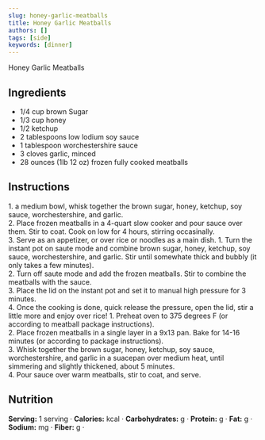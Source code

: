 ```yaml
---
slug: honey-garlic-meatballs
title: Honey Garlic Meatballs
authors: []
tags: [side]
keywords: [dinner]
---
```


Honey Garlic Meatballs
<!-- <img src="/img/chicken-and-orzo-skillet.jpg" alt="Creamy Chicken And Orzo Skillet Picture" width="800" height="670" /> -->

<!-- truncate -->

## Ingredients
- 1/4 cup brown Sugar
- 1/3 cup honey
- 1/2 ketchup
- 2 tablespoons low lodium soy sauce
- 1 tablespoon worchestershire sauce
- 3 cloves garlic, minced
- 28 ounces (1lb 12 oz) frozen fully cooked meatballs

## Instructions 
<Tabs>
  <TabItem value="slow cooker" label="Slow Cooker">1. a medium bowl, whisk together the brown sugar, honey, ketchup, soy sauce, worchestershire, and garlic.<br/>2. Place frozen meatballs in a 4-quart slow cooker and pour sauce over them. Stir to coat. Cook on low for 4 hours, stirring occasinally.<br/>3. Serve as an appetizer, or over rice or noodles as a main dish.</TabItem>
  <TabItem value="instant pot" label="Instant Pot">1. Turn the instant pot on saute mode and combine brown sugar, honey, ketchup, soy sauce, worchestershire, and garlic. Stir until somewhate thick and bubbly (it only takes a few minutes).<br/>2. Turn off saute mode and add the frozen meatballs. Stir to combine the meatballs with the sauce.<br/>3. Place the lid on the instant pot and set it to manual high pressure for 3 minutes.<br/>4. Once the cooking is done, quick release the pressure, open the lid, stir a little more and enjoy over rice!</TabItem>
  <TabItem value="oven" label="Oven">1. Preheat oven to 375 degrees F (or according to meatball package instructions).<br/>2. Place frozen meatballs in a single layer in a 9x13 pan. Bake for 14-16 minutes (or according to package instructions).<br/>3. Whisk together the brown sugar, honey, ketchup, soy sauce, worchestershire, and garlic in a suacepan over medium heat, until simmering and slightly thickened, about 5 minutes.<br/>4. Pour sauce over warm meatballs, stir to coat, and serve.</TabItem>
</Tabs>

## Nutrition
**Serving:** 1 serving · 
**Calories:** kcal · 
**Carbohydrates:** g · 
**Protein:** g · 
**Fat:** g · 
**Sodium:** mg · 
**Fiber:** g · 